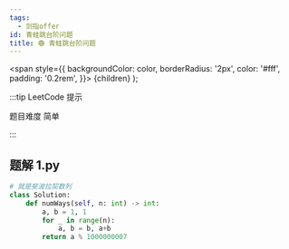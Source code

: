 ```yaml
---
tags:
  - 剑指offer
id: 青蛙跳台阶问题
title: 🟢 青蛙跳台阶问题
---
```


  <span
    style={{
      backgroundColor: color,
      borderRadius: '2px',
      color: '#fff',
      padding: '0.2rem',
    }}>
    {children}
  </span>
);

:::tip LeetCode 提示

题目难度 <Highlight color="#00b8a3">简单</Highlight>

:::

## 题解 1.py

```py
# 就是斐波拉契数列
class Solution:
    def numWays(self, n: int) -> int:
        a, b = 1, 1
        for _ in range(n):
            a, b = b, a+b
        return a % 1000000007
```


